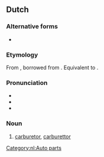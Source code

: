==Dutch==

===Alternative forms===
* {{l|nl|carburateur}}

===Etymology===
From {{m|nl|carburateur}}, borrowed from {{bor|nl|fr|carburateur}}. Equivalent to {{suffix|nl|carbureren|ator}}.

===Pronunciation===
* {{IPA|lang=nl|/kɑr.byˈraː.tɔr/}}
* {{audio|Nl-carburator.ogg|audio|lang=nl}}
* {{hyphenation|ca|bu|ra|tor|lang=nl}}

===Noun===
{{nl-noun|m|-:en|pl2=-s|carburatortje}}

# [[carburetor]], [[carburettor]]
#: {{syn|nl|vergasser}}

[[Category:nl:Auto parts]]